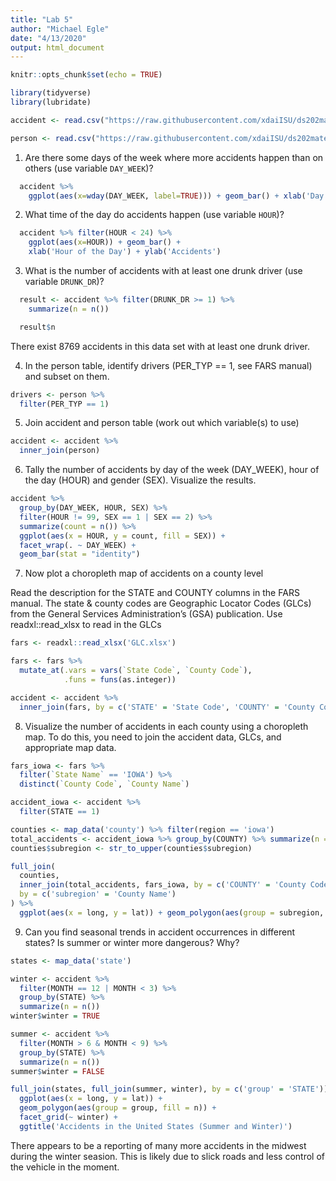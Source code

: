 ```yaml
---
title: "Lab 5"
author: "Michael Egle"
date: "4/13/2020"
output: html_document
---
```


```r
knitr::opts_chunk$set(echo = TRUE)
```

```r
library(tidyverse)
library(lubridate)
```


```r
accident <- read.csv("https://raw.githubusercontent.com/xdaiISU/ds202materials/master/hwlabs/fars2017/accident.csv", stringsAsFactors = FALSE)

person <- read.csv("https://raw.githubusercontent.com/xdaiISU/ds202materials/master/hwlabs/fars2017/person.csv", stringsAsFactors = FALSE)
```


1. Are there some days of the week where more accidents happen than on others (use variable `DAY_WEEK`)?
```r
  accident %>%
    ggplot(aes(x=wday(DAY_WEEK, label=TRUE))) + geom_bar() + xlab('Day of the Week') + ylab('Accidents')
```

2. What time of the day do accidents happen (use variable `HOUR`)?
```r
  accident %>% filter(HOUR < 24) %>%
    ggplot(aes(x=HOUR)) + geom_bar() +
    xlab('Hour of the Day') + ylab('Accidents')
```

3. What is the number of accidents with at least one drunk driver (use variable `DRUNK_DR`)?

```r
  result <- accident %>% filter(DRUNK_DR >= 1) %>%
    summarize(n = n())

  result$n
```

There exist 8769 accidents in this data set with at least one drunk driver.

4. In the person table, identify drivers (PER_TYP == 1, see FARS manual) and subset on them.

```r
drivers <- person %>%
  filter(PER_TYP == 1)
```

5. Join accident and person table (work out which variable(s) to use)

```r
accident <- accident %>%
  inner_join(person)
```

6. Tally the number of accidents by day of the week (DAY_WEEK), hour of the day (HOUR) and gender (SEX). Visualize the results.

```r
accident %>%
  group_by(DAY_WEEK, HOUR, SEX) %>%
  filter(HOUR != 99, SEX == 1 | SEX == 2) %>%
  summarize(count = n()) %>%
  ggplot(aes(x = HOUR, y = count, fill = SEX)) +
  facet_wrap(. ~ DAY_WEEK) +
  geom_bar(stat = "identity")
```


7. Now plot a choropleth map of accidents on a county level

Read the description for the STATE and COUNTY columns in the FARS manual. The state & county codes are Geographic Locator Codes (GLCs) from the General Services Administration’s (GSA) publication. Use readxl::read_xlsx to read in the GLCs

```r
fars <- readxl::read_xlsx('GLC.xlsx')
```
```r
fars <- fars %>%
  mutate_at(.vars = vars(`State Code`, `County Code`),
            .funs = funs(as.integer))

accident <- accident %>%
  inner_join(fars, by = c('STATE' = 'State Code', 'COUNTY' = 'County Code'))
```


8. Visualize the number of accidents in each county using a choropleth map. To do this, you need to join the accident data, GLCs, and appropriate map data.
```r
fars_iowa <- fars %>% 
  filter(`State Name` == 'IOWA') %>% 
  distinct(`County Code`, `County Name`) 

accident_iowa <- accident %>%
  filter(STATE == 1)

counties <- map_data('county') %>% filter(region == 'iowa')
total_accidents <- accident_iowa %>% group_by(COUNTY) %>% summarize(n = n())
counties$subregion <- str_to_upper(counties$subregion)

full_join(
  counties,
  inner_join(total_accidents, fars_iowa, by = c('COUNTY' = 'County Code')),
  by = c('subregion' = 'County Name')
) %>%
  ggplot(aes(x = long, y = lat)) + geom_polygon(aes(group = subregion, fill = n)) + labs(color = 'Accidents')
```

9. Can you find seasonal trends in accident occurrences in different states? Is summer or winter more dangerous? Why?
```r
states <- map_data('state')

winter <- accident %>%
  filter(MONTH == 12 | MONTH < 3) %>%
  group_by(STATE) %>%
  summarize(n = n())
winter$winter = TRUE

summer <- accident %>%
  filter(MONTH > 6 & MONTH < 9) %>%
  group_by(STATE) %>%
  summarize(n = n())
summer$winter = FALSE

full_join(states, full_join(summer, winter), by = c('group' = 'STATE')) %>%
  ggplot(aes(x = long, y = lat)) +
  geom_polygon(aes(group = group, fill = n)) +
  facet_grid(~ winter) +
  ggtitle('Accidents in the United States (Summer and Winter)')

```

There appears to be a reporting of many more accidents in the midwest during the winter seasion. This is likely due to slick roads and less control of the vehicle in the moment.
